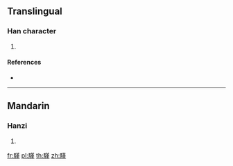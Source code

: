 {{character info/new}}
==Translingual==

===Han character===
{{Han char|rn=187|rad=馬|as=11|sn=21|four=74314|canj=SFTLM}}

# {{defn|Han|sort=馬11}}

====References====
* {{Han ref|kx=1444.301|dkj=44946|dj=1968.030|hdz=74573.120|uh=9A39|ud=39481|bh=F678|bd=63096}}

----

==Mandarin==

===Hanzi===
{{cmn-hanzi|pin=[[lí]] ([[li2]])|wg=li<sup>2</sup>}}

# {{defn|lang=cmn|sort=馬11}}

[[fr:騹]]
[[pl:騹]]
[[th:騹]]
[[zh:騹]]